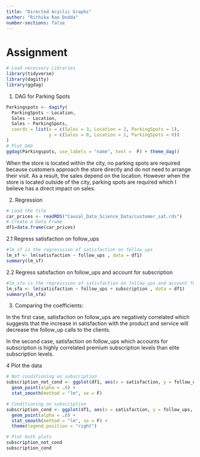 ```yaml
---
title: "Directed Acyclic Graphs"
author: "Rithika Rao Dodda"
number-sections: false
---
```


# Assignment

```r
# Load necessary Libraries
library(tidyverse)
library(dagitty)
library(ggdag)
```

1. DAG for Parking Spots
```r
Parkingspots <- dagify(
  ParkingSpots ~ Location,
  Sales ~ Location,
  Sales ~ ParkingSpots,
  coords = list(x = c(Sales = 3, Location = 2, ParkingSpots = 1),
                y = c(Sales = 0, Location = 1, ParkingSpots = 0))
)
# Plot DAG
ggdag(Parkingspots, use_labels = "name", text =  F) + theme_dag()
```

When the store is located within the city, no parking spots are required because customers approach the store directly and do not need to arrange their visit. As a result, the sales depend on the location. However when the store is located outside of the city, parking spots are required which I believe has a direct impact on sales.

2. Regression
```r
# Load the file
car_prices <- readRDS("Causal_Data_Science_Data/customer_sat.rds")
# Create a Data Frame
df1=data.frame(car_prices)
```

2.1 Regress satisfaction on follow_ups 
```r
#lm_sf is the regresssion of satisfaction on follow_ups
lm_sf <- lm(satisfaction ~ follow_ups , data = df1)
summary(lm_sf)
```

2.2 Regress satisfaction on follow_ups and account for subscription
```r
#lm_sfa is the regresssion of satisfaction on follow_ups and account for subscription
lm_sfa <- lm(satisfaction ~ follow_ups + subscription , data = df1)
summary(lm_sfa)
```


3. Comparing the coefficients: 

In the first case, satisfaction on follow_ups are negatively correlated which suggests that the increase in satisfaction with the product and service will decrease the follow_up calls to the clients.

In the second case, satisfaction on follow_ups which accounts for subscription is highly correlated premium subscription levels than elite subscription levels.

4 Plot the data
```r
# Not conditioning on subscription
subscription_not_cond <- ggplot(df1, aes(x = satisfaction, y = follow_ups)) +
  geom_point(alpha = .8) +
  stat_smooth(method = "lm", se = F)

# Conditioning on subscription 
subscription_cond <- ggplot(df1, aes(x = satisfaction, y = follow_ups, color = subscription)) +
  geom_point(alpha = .8) +
  stat_smooth(method = "lm", se = F) +
  theme(legend.position = "right")

# Plot both plots
subscription_not_cond
subscription_cond
```

